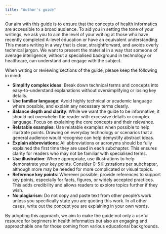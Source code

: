 ```yaml
---
title: "Author's guide"
---
```


Our aim with this guide is to ensure that the concepts of health informatics are accessible to a broad audience. To aid you in setting the tone of your writings, we ask you to aim the level of your writing at those who have recently completed A-level education or have an equivalent understanding. This means writing in a way that is clear, straightforward, and avoids overly technical jargon. We want to present the material in a way that someone of average intelligence, without a specialised background in technology or healthcare, can understand and engage with the subject.

When writing or reviewing sections of the guide, please keep the following in mind:

* **Simplify complex ideas**: Break down technical terms and concepts into easy-to-understand explanations without oversimplifying or losing key details.
* **Use familiar language**: Avoid highly technical or academic language where possible, and explain any necessary terms clearly.
* **Balance depth and clarity**: While we want the guide to be informative, it should not overwhelm the reader with excessive details or complex language. Focus on explaining the core concepts and their relevance.
* **Relatable examples**: Use relatable examples when possible to help illustrate points. Drawing on everyday technology or scenarios that a general audience would recognise can help demystify abstract ideas.
* **Explain abbreviations**: All abbreviations or acronyms should be fully explained the first time they are used in each subchapter. This ensures clarity for readers who may not be familiar with specialised terms.
* **Use illustration**: Where appropriate, use illustrations to help demonstrate your key points. Consider 0-5 illustrations per subchapter, although more may be needed for more complicated or visual topics.
* **Reference key points**: Wherever possible, provide references to support key points, especially for facts, figures, or widely accepted practices. This adds credibility and allows readers to explore topics further if they wish.
* **No plagiarism**: Do not copy and paste text from other people's work unless you specifically state you are quoting this work. In all other cases, write out the concept you are explaining in your own words.

By adopting this approach, we aim to make the guide not only a useful resource for beginners in health informatics but also an engaging and approachable one for those coming from various educational backgrounds.

